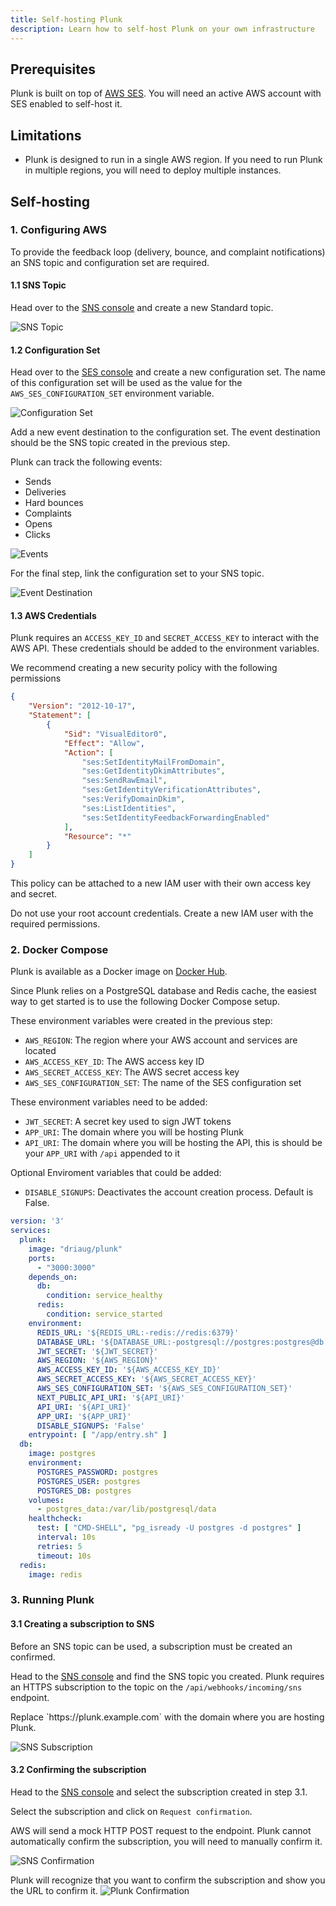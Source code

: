 ```yaml
---
title: Self-hosting Plunk
description: Learn how to self-host Plunk on your own infrastructure
---
```


## Prerequisites
Plunk is built on top of [AWS SES](https://aws.amazon.com/ses/). You will need an active AWS account with SES enabled to self-host it.

## Limitations
- Plunk is designed to run in a single AWS region. If you need to run Plunk in multiple regions, you will need to deploy multiple instances.

## Self-hosting
### 1. Configuring AWS
To provide the feedback loop (delivery, bounce, and complaint notifications) an SNS topic and configuration set are required.

#### 1.1 SNS Topic
Head over to the [SNS console](https://console.aws.amazon.com/sns/v3/home) and create a new Standard topic.

![SNS Topic](/images/self-host/sns-topic.png)

#### 1.2 Configuration Set
Head over to the [SES console](https://console.aws.amazon.com/ses/home) and create a new configuration set.
The name of this configuration set will be used as the value for the `AWS_SES_CONFIGURATION_SET` environment variable.

![Configuration Set](/images/self-host/ses-configuration-set.png)

Add a new event destination to the configuration set. The event destination should be the SNS topic created in the previous step.

Plunk can track the following events:
- Sends
- Deliveries
- Hard bounces
- Complaints
- Opens
- Clicks

![Events](/images/self-host/ses-events.png)

For the final step, link the configuration set to your SNS topic.

![Event Destination](/images/self-host/ses-event-destination.png)

#### 1.3 AWS Credentials
Plunk requires an `ACCESS_KEY_ID` and `SECRET_ACCESS_KEY` to interact with the AWS API. These credentials should be added to the environment variables.

We recommend creating a new security policy with the following permissions

```json
{
	"Version": "2012-10-17",
	"Statement": [
		{
			"Sid": "VisualEditor0",
			"Effect": "Allow",
			"Action": [
				"ses:SetIdentityMailFromDomain",
				"ses:GetIdentityDkimAttributes",
				"ses:SendRawEmail",
				"ses:GetIdentityVerificationAttributes",
				"ses:VerifyDomainDkim",
				"ses:ListIdentities",
				"ses:SetIdentityFeedbackForwardingEnabled"
			],
			"Resource": "*"
		}
	]
}
```

This policy can be attached to a new IAM user with their own access key and secret.

<Warning>
    Do not use your root account credentials. Create a new IAM user with the required permissions.
</Warning>

### 2. Docker Compose
Plunk is available as a Docker image on [Docker Hub](https://hub.docker.com/r/driaug/plunk).

Since Plunk relies on a PostgreSQL database and Redis cache, the easiest way to get started is to use the following Docker Compose setup.

These environment variables were created in the previous step:
- `AWS_REGION`: The region where your AWS account and services are located
- `AWS_ACCESS_KEY_ID`: The AWS access key ID
- `AWS_SECRET_ACCESS_KEY`: The AWS secret access key
- `AWS_SES_CONFIGURATION_SET`: The name of the SES configuration set

These environment variables need to be added:
- `JWT_SECRET`: A secret key used to sign JWT tokens
- `APP_URI`: The domain where you will be hosting Plunk
- `API_URI`: The domain where you will be hosting the API, this is should be your `APP_URI` with `/api` appended to it

Optional Enviroment variables that could be added:
- `DISABLE_SIGNUPS`: Deactivates the account creation process. Default is False.

```yaml
version: '3'
services:
  plunk:
    image: "driaug/plunk"
    ports:
      - "3000:3000"
    depends_on:
      db:
        condition: service_healthy
      redis:
        condition: service_started
    environment:
      REDIS_URL: '${REDIS_URL:-redis://redis:6379}'
      DATABASE_URL: '${DATABASE_URL:-postgresql://postgres:postgres@db:5432/postgres}'
      JWT_SECRET: '${JWT_SECRET}'
      AWS_REGION: '${AWS_REGION}'
      AWS_ACCESS_KEY_ID: '${AWS_ACCESS_KEY_ID}'
      AWS_SECRET_ACCESS_KEY: '${AWS_SECRET_ACCESS_KEY}'
      AWS_SES_CONFIGURATION_SET: '${AWS_SES_CONFIGURATION_SET}'
      NEXT_PUBLIC_API_URI: '${API_URI}'
      API_URI: '${API_URI}'
      APP_URI: '${APP_URI}'
      DISABLE_SIGNUPS: 'False'
    entrypoint: [ "/app/entry.sh" ]
  db:
    image: postgres
    environment:
      POSTGRES_PASSWORD: postgres
      POSTGRES_USER: postgres
      POSTGRES_DB: postgres
    volumes:
      - postgres_data:/var/lib/postgresql/data
    healthcheck:
      test: [ "CMD-SHELL", "pg_isready -U postgres -d postgres" ]
      interval: 10s
      retries: 5
      timeout: 10s
  redis:
    image: redis

```

### 3. Running Plunk

#### 3.1 Creating a subscription to SNS
Before an SNS topic can be used, a subscription must be created an confirmed.

Head to the [SNS console](https://console.aws.amazon.com/sns/v3/home) and find the SNS topic you created. Plunk requires an HTTPS subscription to the topic on the `/api/webhooks/incoming/sns` endpoint.

<Info>
    Replace `https://plunk.example.com` with the domain where you are hosting Plunk.
</Info>

![SNS Subscription](/images/self-host/sns-subscription.png)

#### 3.2 Confirming the subscription
Head to the [SNS console](https://console.aws.amazon.com/sns/v3/home) and select the subscription created in step 3.1.

Select the subscription and click on `Request confirmation`.

AWS will send a mock HTTP POST request to the endpoint. Plunk cannot automatically confirm the subscription, you will need to manually confirm it.

![SNS Confirmation](/images/self-host/sns-confirm.png)

Plunk will recognize that you want to confirm the subscription and show you the URL to confirm it.
![Plunk Confirmation](/images/self-host/sns-confirm-plunk.png)


